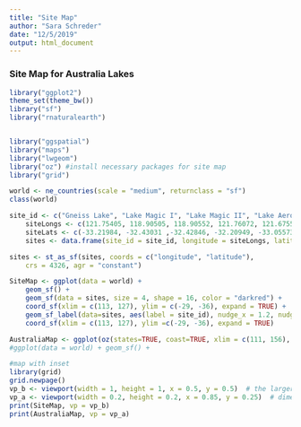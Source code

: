 ```yaml
---
title: "Site Map"
author: "Sara Schreder"
date: "12/5/2019"
output: html_document
---
```


### Site Map for Australia Lakes
```r
library("ggplot2")
theme_set(theme_bw())
library("sf")
library("rnaturalearth")


library("ggspatial")
library("maps")
library("lwgeom") 
library("oz") #install necessary packages for site map
library("grid")
```




```r
world <- ne_countries(scale = "medium", returnclass = "sf")
class(world)
```


```r

site_id <- c("Gneiss Lake", "Lake Magic I", "Lake Magic II", "Lake Aerodrome", "Twin Lake West")
    siteLongs <- c(121.75405, 118.90505, 118.90552, 121.76072, 121.67550)
    siteLats <- c(-33.21984, -32.43031 ,-32.42846, -32.20949, -33.05573)
    sites <- data.frame(site_id = site_id, longitude = siteLongs, latitude = siteLats)

sites <- st_as_sf(sites, coords = c("longitude", "latitude"), 
    crs = 4326, agr = "constant")

SiteMap <- ggplot(data = world) +
    geom_sf() +
    geom_sf(data = sites, size = 4, shape = 16, color = "darkred") +
    coord_sf(xlim = c(113, 127), ylim = c(-29, -36), expand = TRUE) +
    geom_sf_label(data=sites, aes(label = site_id), nudge_x = 1.2, nudge_y = .4) +
    coord_sf(xlim = c(113, 127), ylim =c(-29, -36), expand = TRUE)
```     

```r
AustraliaMap <- ggplot(oz(states=TRUE, coast=TRUE, xlim = c(111, 156), ylim = c(-41, -7), add = FALSE, ar = 1, eps = 0.25, sections = NULL, visible = NULL))
#ggplot(data = world) + geom_sf() + 
```

```r
#map with inset
library(grid)
grid.newpage()
vp_b <- viewport(width = 1, height = 1, x = 0.5, y = 0.5)  # the larger map
vp_a <- viewport(width = 0.2, height = 0.2, x = 0.85, y = 0.25)  # dimentions and location of inset in the lower right 
print(SiteMap, vp = vp_b)
print(AustraliaMap, vp = vp_a)
```
